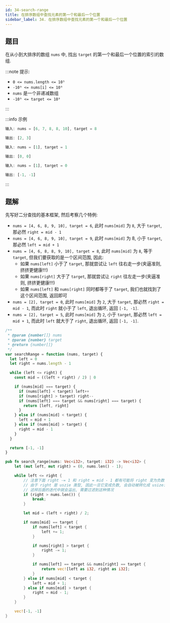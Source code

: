 ```yaml
---
id: 34-search-range
title: 在排序数组中查找元素的第一个和最后一个位置
sidebar_label: 34. 在排序数组中查找元素的第一个和最后一个位置
---
```


## 题目

在从小到大排序的数组 `nums` 中, 找出 `target` 的第一个和最后一个位置的索引的数组.

:::note 提示:

- `0 <= nums.length <= 10⁵`
- `-10⁹ <= nums[i] <= 10⁹`
- `nums` 是一个非递减数组
- `-10⁹ <= target <= 10⁹`

:::

:::info 示例

```ts
输入: nums = [6, 7, 8, 8, 10], target = 8

输出: [2, 3]
```

```ts
输入: nums = [1], target = 1

输出: [0, 0]
```

```ts
输入: nums = [1], target = 0

输出: [-1, -1]
```

:::

## 题解

先写好二分查找的基本框架, 然后考察几个特例:

- `nums = [4, 6, 8, 9, 10], target = 6`, 此时 `nums[mid]` 为 `8`, 大于 `target`, 那必然 `right = mid - 1`
- `nums = [4, 6, 8, 9, 10], target = 9`, 此时 `nums[mid]` 为 8, 小于 `target`, 那必然 `left = mid + 1`
- `nums = [4, 6, 8, 8, 9, 10], target = 8`, 此时 `nums[mid]` 为 `8`, 等于 `target`, 但我们要获取的是一个区间范围, 因此:
  - 如果 `nums[left]` 小于了 `target`, 那就尝试让 `left` 往右走一步(夹逼准则, 挤挤更健康!!!)
  - 如果 `nums[right]` 大于了 `target`, 那就尝试让 `right` 往左走一步(夹逼准则, 挤挤更健康!!!)
  - 如果 `nums[left]` 和 `nums[right]` 同时都等于了 `target`, 我们也就找到了这个区间范围, 返回即可
- `nums = [2], target = 0`, 此时 `nums[mid]` 为 `2`, 大于 `target`, 那必然 `right = mid - 1`, 而此时 `right` 就小于了 `left`, 退出循环, 返回 `[-1, -1]`.
- `nums = [2], target = 5`, 此时 `nums[mid]` 为 `2`, 小于 `target`, 那必然 `left = mid + 1`, 而此时 `left` 就大于了 `right`, 退出循环, 返回 `[-1, -1]`.


<Tabs>
  <TabItem value="JavaScript" label="JavaScript" default>

```ts
/**
 * @param {number[]} nums
 * @param {number} target
 * @return {number[]}
 */
var searchRange = function (nums, target) {
  let left = 0
  let right = nums.length - 1

  while (left <= right) {
    const mid = ((left + right) / 2) | 0

    if (nums[mid] === target) {
      if (nums[left] < target) left++
      if (nums[right] > target) right--
      if (nums[left] === target && nums[right] === target) {
        return [left, right]
      }
    } else if (nums[mid] < target) {
      left = mid + 1
    } else if (nums[mid] > target) {
      right = mid - 1
    }
  }

  return [-1, -1]
}
```

</TabItem>
<TabItem value="Rust" label="Rust">

```rust
pub fn search_range(nums: Vec<i32>, target: i32) -> Vec<i32> {
    let (mut left, mut right) = (0, nums.len() - 1);

    while left <= right {
        // 注意下面 right -= 1 和 right = mid - 1 都有可能将 right 变为负数,
        // 由于 right 是 uszie 类型, 因此一旦它变成负数, 会自动被转化成 usize::MAX,
        // 这样后面的迭代中就会溢出, 需要过滤到这种情况
        if (right > nums.len()) {
            break;
        }

        let mid = (left + right) / 2;

        if nums[mid] == target {
            if nums[left] < target {
                left += 1;
            }

            if nums[right] > target {
                right -= 1;
            }

            if nums[left] == target && nums[right] == target {
                return vec![left as i32, right as i32];
            }
        } else if nums[mid] < target {
            left = mid + 1;
        } else if nums[mid] > target {
            right = mid - 1;
        }
    }

    vec![-1, -1]
}
```

</TabItem>
</Tabs>
